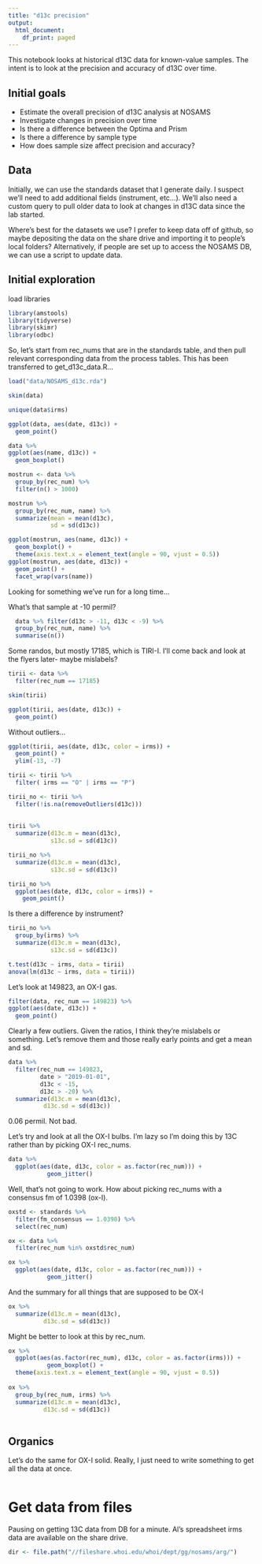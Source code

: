 ```yaml
---
title: "d13c precision"
output:
  html_document:
    df_print: paged
---
```


This notebook looks at historical d13C data for known-value samples. The intent is to look at the precision and accuracy of d13C over time.

## Initial goals

* Estimate the overall precision of d13C analysis at NOSAMS
* Investigate changes in precision over time
* Is there a difference between the Optima and Prism
* Is there a difference by sample type
* How does sample size affect precision and accuracy?


## Data

Initially, we can use the standards dataset that I generate daily. I suspect we'll need to add additional fields (instrument, etc...). We'll also need a custom query to pull older data to look at changes in d13C data since the lab started.

Where's best for the datasets we use? I prefer to keep data off of github, so maybe depositing the data on the share drive and importing it to people's local folders? Alternatively, if people are set up to access the NOSAMS DB, we can use a script to update data.

## Initial exploration

load libraries

```r
library(amstools)
library(tidyverse)
library(skimr)
library(odbc)
```

So, let's start from rec_nums that are in the standards table, and then pull relevant corresponding data from the process tables. This has been transferred to get_d13c_data.R...


```r
load("data/NOSAMS_d13c.rda")

skim(data)

unique(data$irms)

ggplot(data, aes(date, d13c)) +
  geom_point()

data %>%
ggplot(aes(name, d13c)) +
  geom_boxplot()

mostrun <- data %>%
  group_by(rec_num) %>%
  filter(n() > 1000)

mostrun %>%
  group_by(rec_num, name) %>%
  summarize(mean = mean(d13c),
            sd = sd(d13c))

ggplot(mostrun, aes(name, d13c)) +
  geom_boxplot() +
  theme(axis.text.x = element_text(angle = 90, vjust = 0.5))
ggplot(mostrun, aes(date, d13c)) +
  geom_point() +
  facet_wrap(vars(name))
```

Looking for something we've run for a long time...

What's that sample at -10 permil?

```r
  data %>% filter(d13c > -11, d13c < -9) %>%
  group_by(rec_num, name) %>%
  summarise(n())
```

Some randos, but mostly 17185, which is TIRI-I. I'll come back and look at the flyers later- maybe mislabels?


```r
tirii <- data %>%
  filter(rec_num == 17185)

skim(tirii)
```

```r
ggplot(tirii, aes(date, d13c)) +
  geom_point()
```

Without outliers...

```r
ggplot(tirii, aes(date, d13c, color = irms)) +
  geom_point() +
  ylim(-13, -7)

tirii <- tirii %>%
  filter( irms == "O" | irms == "P")

tirii_no <- tirii %>%
  filter(!is.na(removeOutliers(d13c)))
        
  
tirii %>%
  summarize(d13c.m = mean(d13c),
            s13c.sd = sd(d13c))

tirii_no %>%
  summarize(d13c.m = mean(d13c),
            s13c.sd = sd(d13c))

tirii_no %>%
  ggplot(aes(date, d13c, color = irms)) +
    geom_point() 
```

Is there a difference by instrument?

```r
tirii_no %>%
  group_by(irms) %>%
  summarize(d13c.m = mean(d13c),
            s13c.sd = sd(d13c))

t.test(d13c ~ irms, data = tirii)
anova(lm(d13c ~ irms, data = tirii))
```

Let's look at 149823, an OX-I gas.

```r
filter(data, rec_num == 149823) %>%
ggplot(aes(date, d13c)) +
  geom_point()
```

Clearly a few outliers.  Given the ratios, I think they're mislabels or something. Let's remove them and those really early points and get a mean and sd.

```r
data %>%
  filter(rec_num == 149823,
         date > "2019-01-01",
         d13c < -15,
         d13c > -20) %>%
  summarize(d13c.m = mean(d13c),
          d13c.sd = sd(d13c))
```

0.06 permil. Not bad.

Let's try and look at all the OX-I bulbs. I'm lazy so I'm doing this by 13C rather than by picking OX-I rec_nums.

```r
data %>%
  ggplot(aes(date, d13c, color = as.factor(rec_num))) +
           geom_jitter()
```

Well, that's not going to work. How about picking rec_nums with a consensus fm of 1.0398 (ox-I).

```r

oxstd <- standards %>%
  filter(fm_consensus == 1.0398) %>%
  select(rec_num)

ox <- data %>%
  filter(rec_num %in% oxstd$rec_num)

ox %>%
  ggplot(aes(date, d13c, color = as.factor(rec_num))) +
           geom_jitter()
```

And the summary for all things that are supposed to be OX-I

```r
ox %>%
  summarize(d13c.m = mean(d13c),
          d13c.sd = sd(d13c))

```

Might be better to look at this by rec_num.

```r
ox %>%
  ggplot(aes(as.factor(rec_num), d13c, color = as.factor(irms))) +
           geom_boxplot() +
  theme(axis.text.x = element_text(angle = 90, vjust = 0.5))
  
ox %>%
  group_by(rec_num, irms) %>%
  summarize(d13c.m = mean(d13c),
          d13c.sd = sd(d13c))
  
```

## Organics

Let's do the same for OX-I solid. Really, I just need to write something to get all the data at once.

```r

```


# Get data from files

Pausing on getting 13C data from DB for a minute. Al's spreadsheet irms data are available on the share drive.

```r
dir <- file.path("//fileshare.whoi.edu/whoi/dept/gg/nosams/arg/")
```

